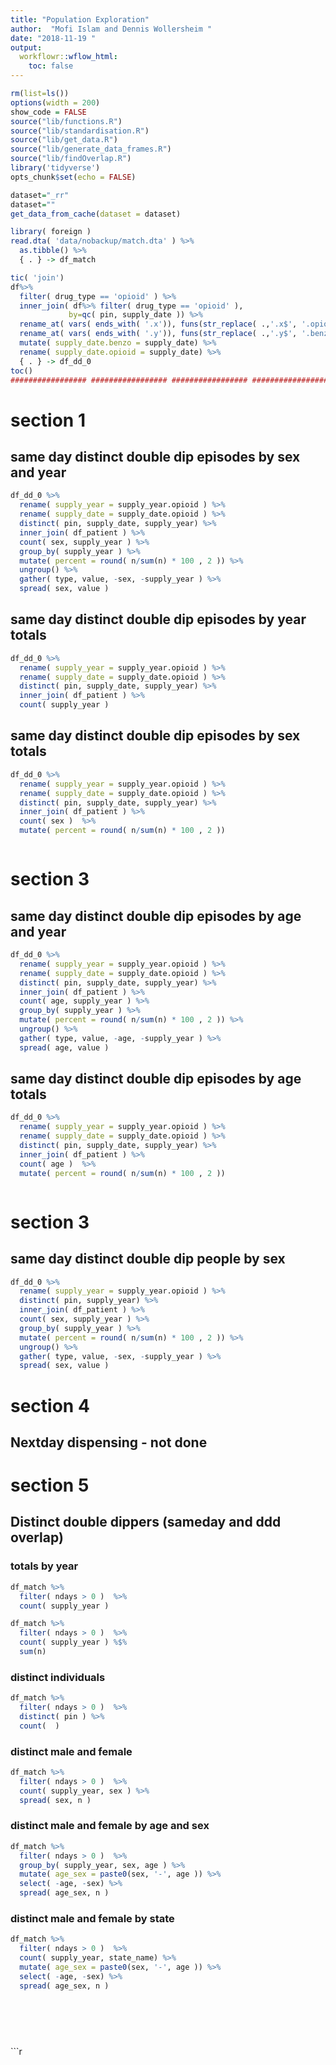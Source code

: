 ```yaml
---
title: "Population Exploration"
author:  "Mofi Islam and Dennis Wollersheim "
date: "2018-11-19 "
output:
  workflowr::wflow_html:
    toc: false
---
```


```r

rm(list=ls())
options(width = 200)
show_code = FALSE
source("lib/functions.R")
source("lib/standardisation.R")
source("lib/get_data.R")
source("lib/generate_data_frames.R")
source("lib/findOverlap.R")
library('tidyverse')
opts_chunk$set(echo = FALSE)

```


```r

dataset="_rr"
dataset=""
get_data_from_cache(dataset = dataset)

library( foreign )
read.dta( 'data/nobackup/match.dta' ) %>%
  as.tibble() %>% 
  { . } -> df_match

tic( 'join')
df%>%
  filter( drug_type == 'opioid' ) %>%
  inner_join( df%>% filter( drug_type == 'opioid' ), 
             by=qc( pin, supply_date )) %>% 
  rename_at( vars( ends_with( '.x')), funs(str_replace( .,'.x$', '.opioid'))) %>%
  rename_at( vars( ends_with( '.y')), funs(str_replace( .,'.y$', '.benzo'))) %>% 
  mutate( supply_date.benzo = supply_date) %>%
  rename( supply_date.opioid = supply_date) %>%
  { . } -> df_dd_0
toc()
################# ################# ################# ################# 
```
# section 1
## same day distinct double dip episodes by sex and year
```r


df_dd_0 %>%
  rename( supply_year = supply_year.opioid ) %>%
  rename( supply_date = supply_date.opioid ) %>%
  distinct( pin, supply_date, supply_year) %>%
  inner_join( df_patient ) %>%
  count( sex, supply_year ) %>%
  group_by( supply_year ) %>%
  mutate( percent = round( n/sum(n) * 100 , 2 )) %>%
  ungroup() %>%
  gather( type, value, -sex, -supply_year ) %>% 
  spread( sex, value )


```

## same day distinct double dip episodes by year totals
```r

df_dd_0 %>%
  rename( supply_year = supply_year.opioid ) %>%
  rename( supply_date = supply_date.opioid ) %>%
  distinct( pin, supply_date, supply_year) %>%
  inner_join( df_patient ) %>%
  count( supply_year ) 

```

## same day distinct double dip episodes by sex totals

```r
df_dd_0 %>%
  rename( supply_year = supply_year.opioid ) %>%
  rename( supply_date = supply_date.opioid ) %>%
  distinct( pin, supply_date, supply_year) %>%
  inner_join( df_patient ) %>%
  count( sex )  %>% 
  mutate( percent = round( n/sum(n) * 100 , 2 )) 



```

# section 3

## same day distinct double dip episodes by age and year
```r


df_dd_0 %>%
  rename( supply_year = supply_year.opioid ) %>%
  rename( supply_date = supply_date.opioid ) %>%
  distinct( pin, supply_date, supply_year) %>%
  inner_join( df_patient ) %>%
  count( age, supply_year ) %>%
  group_by( supply_year ) %>%
  mutate( percent = round( n/sum(n) * 100 , 2 )) %>%
  ungroup() %>%
  gather( type, value, -age, -supply_year ) %>% 
  spread( age, value )


```

## same day distinct double dip episodes by age totals

```r
df_dd_0 %>%
  rename( supply_year = supply_year.opioid ) %>%
  rename( supply_date = supply_date.opioid ) %>%
  distinct( pin, supply_date, supply_year) %>%
  inner_join( df_patient ) %>%
  count( age )  %>% 
  mutate( percent = round( n/sum(n) * 100 , 2 )) 



```
# section 3

## same day distinct double dip people by sex

```r

df_dd_0 %>%
  rename( supply_year = supply_year.opioid ) %>%
  distinct( pin, supply_year) %>%
  inner_join( df_patient ) %>%
  count( sex, supply_year ) %>%
  group_by( supply_year ) %>%
  mutate( percent = round( n/sum(n) * 100 , 2 )) %>%
  ungroup() %>%
  gather( type, value, -sex, -supply_year ) %>% 
  spread( sex, value )

```

# section 4 
##  Nextday dispensing  - not done

# section 5
## Distinct double dippers (sameday and ddd overlap)
### totals by year

```r

df_match %>% 
  filter( ndays > 0 )  %>%
  count( supply_year )

df_match %>% 
  filter( ndays > 0 )  %>%
  count( supply_year ) %$%
  sum(n)


```

### distinct individuals

```r

df_match %>% 
  filter( ndays > 0 )  %>%
  distinct( pin ) %>%
  count(  )


```

### distinct male and female

```r

df_match %>% 
  filter( ndays > 0 )  %>%
  count( supply_year, sex ) %>%
  spread( sex, n )


```

### distinct male and female by age and sex

```r

df_match %>% 
  filter( ndays > 0 )  %>%
  group_by( supply_year, sex, age ) %>%
  mutate( age_sex = paste0(sex, '-', age )) %>%
  select( -age, -sex) %>%
  spread( age_sex, n )


```
### distinct male and female by state

```r

df_match %>% 
  filter( ndays > 0 )  %>%
  count( supply_year, state_name) %>%
  mutate( age_sex = paste0(sex, '-', age )) %>%
  select( -age, -sex) %>%
  spread( age_sex, n )


```

## 

```r

```

## 

```r




```

## 

```r


